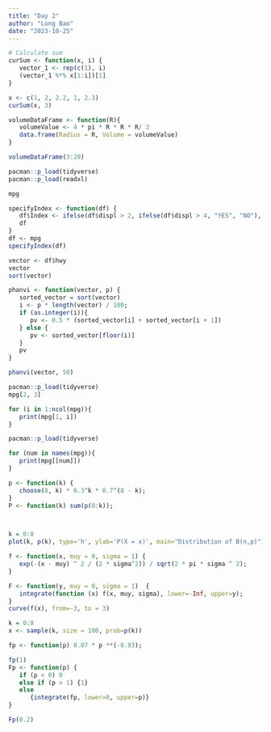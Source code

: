 ```yaml
---
title: "Day 2"
author: "Long Bao"
date: "2023-10-25"
---
```


```r
# Calculate sum
curSum <- function(x, i) {
   vector_1 <- rep(c(1), i)
   (vector_1 %*% x[1:i])[1]
}
```

```r
x <- c(1, 2, 2.2, 1, 2.3)
curSum(x, 3)
```
```r
volumeDataFrame <- function(R){
   volumeValue <- 4 * pi * R * R * R/ 3
   data.frame(Radius = R, Volume = volumeValue)
}

volumeDataFrame(3:20)
```



```r
pacman::p_load(tidyverse)
pacman::p_load(readxl)
```





```r
mpg
```

```r
specifyIndex <- function(df) {
   df$Index <- ifelse(df$displ > 2, ifelse(df$displ > 4, "YES", "NO"), "Nothing")
   df
}
df <- mpg
specifyIndex(df)
```


```r
vector <- df$hwy
vector
sort(vector)

phanvi <- function(vector, p) {
   sorted_vector = sort(vector)
   i <- p * length(vector) / 100;
   if (as.integer(i)){
      pv <- 0.5 * (sorted_vector[i] + sorted_vector[i + 1])
   } else {
      pv <- sorted_vector[floor(i)]
   }
   pv
}

phanvi(vector, 50)
```

```r
pacman::p_load(tidyverse)
mpg[2, 3]
```

```r
for (i in 1:ncol(mpg)){
   print(mpg[1, i])
}

```

```r
pacman::p_load(tidyverse)

for (num in names(mpg)){
   print(mpg[[num]])
}
```
```r
p <- function(k) {
   choose(8, k) * 0.3^k * 0.7^(8 - k);
}
P <- function(k) sum(p(0:k));



k = 0:8
plot(k, p(k), type='h', ylab='P(X = x)', main="Distribution of B(n,p)") 

f <- function(x, muy = 0, sigma = 1) {
   exp(-(x - muy) ^ 2 / (2 * sigma^2)) / sqrt(2 * pi * sigma ^ 2);
}

F <- function(y, muy = 0, sigma = 1)  {
   integrate(function (x) f(x, muy, sigma), lower=-Inf, upper=y);
}
curve(f(x), from=-3, to = 3)

k = 0:8
x <- sample(k, size = 100, prob=p(k))

```


```r
fp <- function(p) 0.07 * p **(-0.93);

fp(1)
Fp <- function(p) {
   if (p < 0) 0
   else if (p > 1) {1}
   else
      {integrate(fp, lower=0, upper=p)}
}

Fp(0.2)
```

```r
```



